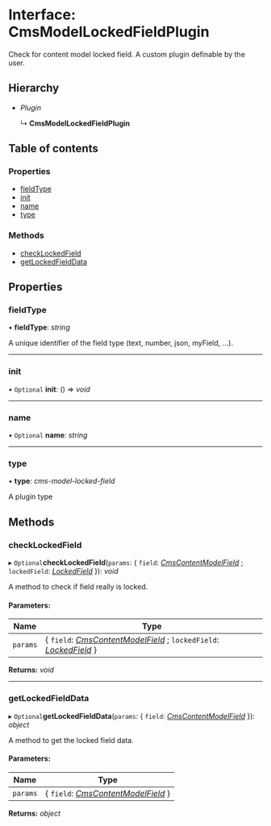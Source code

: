 # Interface: CmsModelLockedFieldPlugin

Check for content model locked field.
A custom plugin definable by the user.

## Hierarchy

* *Plugin*

  ↳ **CmsModelLockedFieldPlugin**

## Table of contents

### Properties

- [fieldType](cmsmodellockedfieldplugin.mdx#fieldtype)
- [init](cmsmodellockedfieldplugin.mdx#init)
- [name](cmsmodellockedfieldplugin.mdx#name)
- [type](cmsmodellockedfieldplugin.mdx#type)

### Methods

- [checkLockedField](cmsmodellockedfieldplugin.mdx#checklockedfield)
- [getLockedFieldData](cmsmodellockedfieldplugin.mdx#getlockedfielddata)

## Properties

### fieldType

• **fieldType**: *string*

A unique identifier of the field type (text, number, json, myField, ...).

___

### init

• `Optional` **init**: () => *void*

___

### name

• `Optional` **name**: *string*

___

### type

• **type**: *cms-model-locked-field*

A plugin type

## Methods

### checkLockedField

▸ `Optional`**checkLockedField**(`params`: { `field`: [*CmsContentModelField*](cmscontentmodelfield.mdx) ; `lockedField`: [*LockedField*](lockedfield.mdx)  }): *void*

A method to check if field really is locked.

#### Parameters:

Name | Type |
------ | ------ |
`params` | { `field`: [*CmsContentModelField*](cmscontentmodelfield.mdx) ; `lockedField`: [*LockedField*](lockedfield.mdx)  } |

**Returns:** *void*

___

### getLockedFieldData

▸ `Optional`**getLockedFieldData**(`params`: { `field`: [*CmsContentModelField*](cmscontentmodelfield.mdx)  }): *object*

A method to get the locked field data.

#### Parameters:

Name | Type |
------ | ------ |
`params` | { `field`: [*CmsContentModelField*](cmscontentmodelfield.mdx)  } |

**Returns:** *object*
